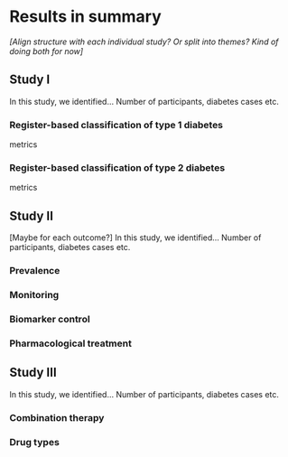 # Results in summary

*\[Align structure with each individual study? Or split into themes? Kind of doing both for now\]*

## Study I

In this study, we identified... Number of participants, diabetes cases etc.

### Register-based classification of type 1 diabetes

metrics

### Register-based classification of type 2 diabetes

metrics

## Study II

\[Maybe for each outcome?\] In this study, we identified... Number of participants, diabetes cases etc.

### Prevalence

### Monitoring

### Biomarker control

### Pharmacological treatment

### 

## Study III

In this study, we identified... Number of participants, diabetes cases etc.

### Combination therapy

### Drug types
